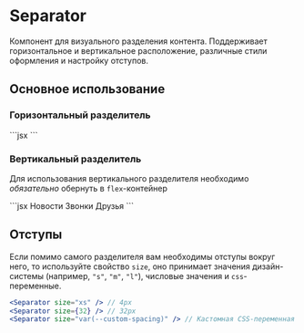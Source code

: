 <Overview>

# Separator

Компонент для визуального разделения контента. Поддерживает горизонтальное и вертикальное расположение,
различные стили оформления и настройку отступов.

</Overview>

## Основное использование

### Горизонтальный разделитель


<Playground Wrapper={BlockWrapper}>
  ```jsx
  <Separator />
  ```
</Playground>

### Вертикальный разделитель

Для использования вертикального разделителя необходимо _обязательно_ обернуть в `flex`-контейнер

<Playground>
  ```jsx
  <Link href="#news">Новости</Link>
  <Separator direction="vertical" size="xl" />
  <Link href="#calls">Звонки</Link>
  <Separator direction="vertical" size="xl" />
  <Link href="#friends">Друзья</Link>
  ```
</Playground>

## Отступы

Если помимо самого разделителя вам необходимы отступы вокруг него, то используйте свойство `size`,
оно принимает значения дизайн-системы (например, `"s"`, `"m"`, `"l"`), числовые значения и `css`-переменные.

```jsx
<Separator size="xs" /> // 4px
<Separator size={32} /> // 32px
<Separator size="var(--custom-spacing)" /> // Кастомная CSS-переменная
```
